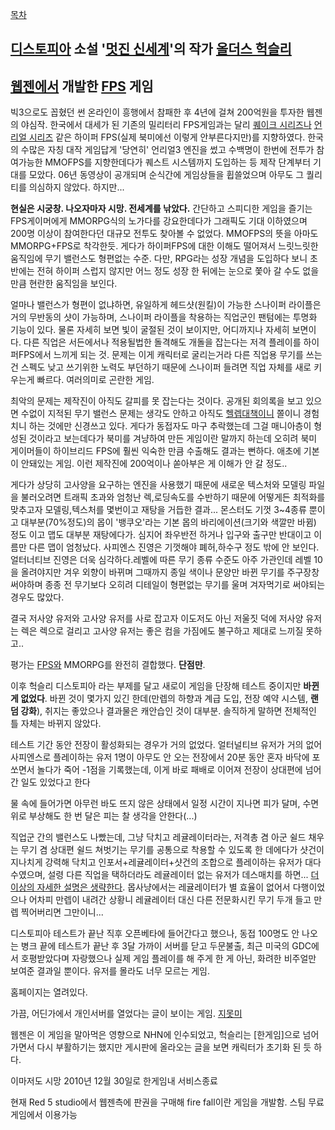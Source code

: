 [[목차]]
== [[디스토피아]] 소설 '[[멋진 신세계]]'의 작가 [[올더스 헉슬리]] ==

== [[웹젠]]에서 개발한 [[FPS]] 게임 ==
빅3으로도 꼽혔던 썬 온라인이 흥행에서 참패한 후 4년에 걸쳐 200억원을 투자한 웹젠의 야심작. 한국에서 대세가 된 기존의 밀리터리 FPS게임과는 달리 [[퀘이크 시리즈]]나 [[언리얼 시리즈]] 같은 하이퍼 FPS(실제 북미에선 이렇게 안부른다지만)를 지향하였다. 한국의 수많은 자칭 대작 게임답게 '당연히' 언리얼3 엔진을 썼고 수백명이 한번에 전투가 참여가능한 MMOFPS를 지향한데다가 퀘스트 시스템까지 도입하는 등 제작 단계부터 기대를 모았다. 06년 동영상이 공개되며 순식간에 게임상들을 휩쓸었으며 아무도 그 퀄리티를 의심하지 않았다. 하지만...

'''현실은 시궁창. 나오자마자 시망. 전세계를 낚았다.'''
간단하고 스피디한 게임을 즐기는 FPS게이머에게 MMORPG식의 노가다를 강요한데다가 그래픽도 기대 이하였으며 200명 이상이 참여한다던 대규모 전투도 찾아볼 수 없었다. MMOFPS의 뜻을 아마도 MMORPG+FPS로 착각한듯. 게다가 하이퍼FPS에 대한 이해도 떨어져서 느릿느릿한 움직임에 무기 밸런스도 형편없는 수준. 다만, RPG라는 성장 개념을 도입하다 보니 초반에는 전혀 하이퍼 스럽지 않지만 어느 정도 성장 한 뒤에는 눈으로 쫓아 갈 수도 없을 만큼 현란한 움직임을 보인다.

얼마나 밸런스가 형편이 없냐하면, 유일하게 헤드샷(원킬)이 가능한 스나이퍼 라이플은 거의 무반동의 샷이 가능하며, 스나이퍼 라이플을 착용하는 직업군인 팬텀에는 투명화 기능이 있다. 물론 자세히 보면 빛이 굴절된 것이 보이지만, 어디까지나 자세히 보면이다. 다른 직업은 서든에서나 적용될법한 돌격해도 개돌을 잡는다는 저격 플레이를 하이퍼FPS에서 느끼게 되는 것. 문제는 이게 캐릭터로 굴리는거라 다른 직업용 무기를 쓰는건 스펙도 낮고 쓰기위한 노력도 부던하기 때문에 스나이퍼 들려면 직업 자체를 새로 키우는게 빠르다.
여러의미로 곤란한 게임.

최악의 문제는 제작진이 아직도 갈피를 못 잡는다는 것이다. 공개된 회의록을 보고 있으면 수없이 지적된 무기 밸런스 문제는 생각도 안하고 아직도 [[헬렙]]대책이니 쫄이니 경험치니 하는 것에만 신경쓰고 있다. 게다가 동접자도 마구 추락했는데 그걸 매니아층이 형성된 것이라고 보는데다가 북미를 겨냥하여 만든 게임이란 말까지 하는데 오히려 북미 게이머들이 하이브리드 FPS에 훨씬 익숙한 만큼 수출해도 결과는 뻔하다. 애초에 기본이 안돼있는 게임. 이런 제작진에 200억이나 쏟아부은 게 이해가 안 갈 정도..

게다가 상당히 고사양을 요구하는 엔진을 사용했기 때문에 새로운 텍스처와 모델링 파일을 불러오려면 트래픽 초과와 엄청난 렉,로딩속도를 수반하기 때문에 어떻게든 최적화를 맞추고자 모델링,텍스처를 몇번이고 재탕을 거듭한 결과... 몬스터도 기껏 3~4종류 뿐이고 대부분(70%정도)의 몹이 '뱅쿠오'라는 기본 몹의 바리에이션(크기와 색깔만 바뀜) 정도 이고 맵도 대부분 재탕에다가. 심지어 좌우반전 하거나 입구와 출구만 반대이고 이름만 다른 맵이 엄청났다. 사피엔스 진영은 기껏해야 폐허,하수구 정도 밖에 안 보인다. 얼터너티브 진영은 더욱 심각하다.레벨에 따른 무기 종류 수준도 아주 가관인데 레벨 10을 올려야지만 겨우 외향이 바뀌며 그때까지 종일 색이나 문양만 바뀐 무기를 주구장창 써야하며 종종 전 무기보다 오히려 디테일이 형편없는 무기를 울며 겨자먹기로 써야되는 경우도 많았다.

결국 저사양 유저와 고사양 유저를 사로 잡고자 이도저도 아닌 저울짓 덕에
저사양 유저는 렉은 렉으로 걸리고
고사양 유저는 좋은 컴을 가짐에도 불구하고 제대로 느끼질 못하고..

평가는 [[FPS]]와 MMORPG를 완전히 결합했다. '''단점만'''.

이후 헉슬리 디스토피아 라는 부제를 달고 새로이 게임을 단장해 테스트 중이지만 '''바뀐게 없었다'''. 바뀐 것이 몇가지 있긴 한데(만렙의 하향과 계급 도입, 전장 예약 시스템, '''랜덤 강화'''), 취지는 좋았으나 결과물은 캐안습인 것이 대부분. 솔직하게 말하면 전체적인 틀 자체는 바뀌지 않았다.

테스트 기간 동안 전장이 활성화되는 경우가 거의 없었다. 얼터널티브 유저가 거의 없어 사피엔스로 플레이하는 유저 1명이 아무도 안 오는 전장에서 20분 동안 혼자 바닥에 포 쏘면서 놀다가 죽어 -1점을 기록했는데, 이게 바로 패배로 이어져 전장이 상대편에 넘어간 일도 있었다고 한다

물 속에 들어가면 아무런 바도 뜨지 않은 상태에서 일정 시간이 지나면 피가 달며, 수면 위로 부상해도 한 번 달은 피는 찰 생각을 안한다(...)

직업군 간의 밸런스도 나빴는데, 그냥 닥치고 레귤레이터라는, 저격총 겸 아군 쉴드 채우는 무기 겸 상대편 쉴드 쳐벗기는 무기를 공통으로 착용할 수 있도록 한 데에다가 샷건이 지나치게 강력해 닥치고 인포서+레귤레이터+샷건의 조합으로 플레이하는 유저가 대다수였으며, 설령 다른 직업을 택하더라도 레귤레이터 없는 유저가 데스매치를 하면... [[더 이상의 자세한 설명은 생략한다]]. 몹사냥에서는 레귤레이터가 별 효율이 없어서 다행이었으나 어차피 만렙이 내려간 상황니 레귤레이터 대신 다른 전문화시킨 무기 두개 들고 만렙 찍어버리면 그만이니...

디스토피아 테스트가 끝난 직후 오픈베타에 들어간다고 했으나, 동접 100명도 안 나오는 병크 끝에 테스트가 끝난 후 3달 가까이 서버를 닫고 두문불출, 최근 미국의 GDC에서 호평받았다며 자랑했으나 실제 게임 플레이를 해 주게 한 게 아닌, 화려한 비주얼만 보여준 결과일 뿐이다. 유저를 몰라도 너무 모르는 게임.

홈페이지는 열려있다.

가끔, 어딘가에서 개인서버를 열었다는 글이 보이는 게임. [[지못미]]

웹젠은 이 게임을 말아먹은 영향으로 NHN에 인수되었고, 헉슬리는 [한게임]으로 넘어가면서 다시 부활하기는 했지만 게시판에 올라오는 글을 보면 캐릭터가 초기화 된 듯 하다.

이마저도 시망 2010년 12월 30일로 한게임내 서비스종료

현재 Red 5 studio에서 웹젠측에 판권을 구매해 fire fall이란 게임을 개발함. 스팀 무료게임에서 이용가능
